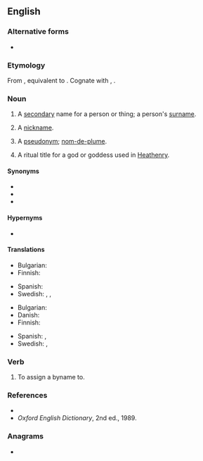 {{also|by-name}}
==English==

===Alternative forms===
* {{l|en|by-name}}

===Etymology===
From {{etyl|enm|en}}, equivalent to {{prefix|by|name|lang=en}}. Cognate with {{cog|nl|bijnaam||nickname}}, {{cog|de|Beiname||nickname, epithet}}.

===Noun===
{{en-noun}}

# {{lb|en|archaic|historical}} A [[secondary]] name for a person or thing; a person's [[surname]].
# {{lb|en|archaic|historical}} A [[nickname]].
# {{lb|en|UK|_|dialectal|Scotland}} A [[pseudonym]]; [[nom-de-plume]].
# {{lb|en|paganism}} A ritual title for a god or goddess used in [[Heathenry]].

====Synonyms====
* {{l|en|cognomen}}
* {{l|en|sobriquet}}
* {{l|en|to-name}}

====Hypernyms====
* {{l|en|name}}

====Translations====
{{trans-top|surname}}
* Bulgarian: {{t|bg|презиме|n}}
* Finnish: {{t+|fi|sukunimi}}
{{trans-mid}}
* Spanish: {{t+|es|apellido|m}}
* Swedish: {{t+|sv|släktnamn|n}}, {{t+|sv|tillnamn|n}}, {{qualifier|last name}} {{t+|sv|efternamn|n}}
{{trans-bottom}}

{{trans-top|nickname}}
* Bulgarian: {{t+|bg|прякор|m}}
* Danish: {{t|da|tilnavn|n}}
* Finnish: {{t+|fi|liikanimi}}
{{trans-mid}}
* Spanish: {{t+|es|apodo|m}}, {{t+|es|apelativo|m}}
* Swedish: {{t|sv|binamn|n}}, {{t+|sv|tillnamn|n}}
{{trans-bottom}}

===Verb===
{{en-verb|bynam}}

# {{lb|en|transitive|archaic}} To assign a byname to.

===References===
* {{R:OneLook}}
* ''Oxford English Dictionary'', 2nd ed., 1989.

===Anagrams===
* {{anagrams|en|baymen}}